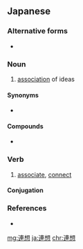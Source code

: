 ==Japanese==
{{ja-kanjitab|れん|そう|yomi=on}}

===Alternative forms===
* {{l|ja|聯想}}

===Noun===
{{ja-noun|れんそう}}

# [[association]] of ideas

====Synonyms====
* {{ja-r|アソシエーション}}

====Compounds====
* {{ja-r|連想検査|れんそう けんさ|gloss=Implicit Association Test}}

===Verb===
{{ja-verb-suru|tr=trans|れんそう}}

# [[associate]], [[connect]]

====Conjugation====
{{ja-suru|れんそう}}

===References===
* {{R:Shogakukan}}

[[mg:連想]]
[[ja:連想]]
[[chr:連想]]